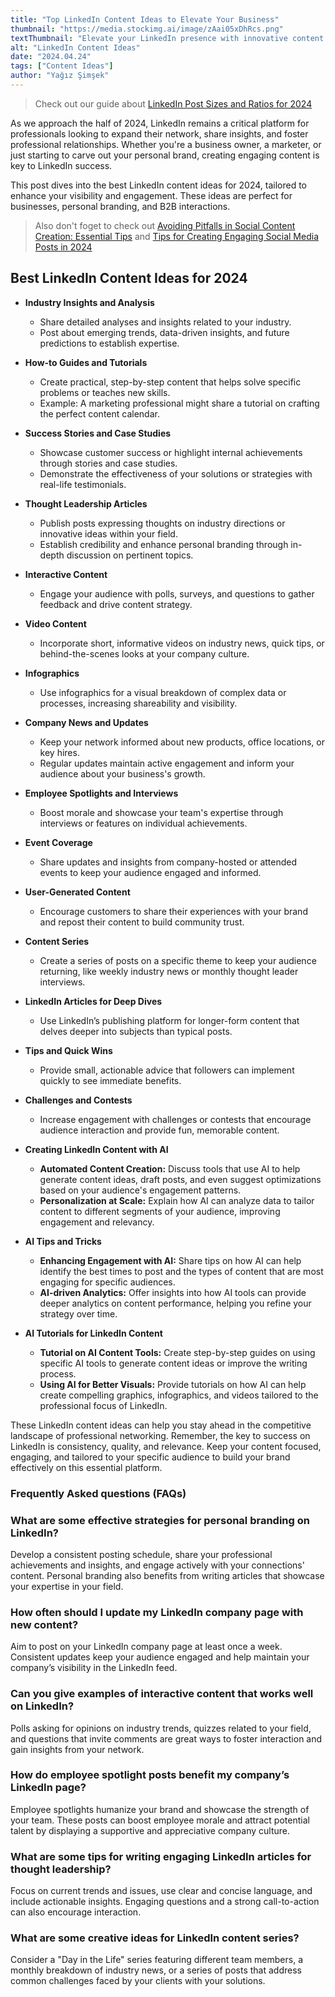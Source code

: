 ```yaml
---
title: "Top LinkedIn Content Ideas to Elevate Your Business"
thumbnail: "https://media.stockimg.ai/image/zAai05xDhRcs.png"
textThumbnail: "Elevate your LinkedIn presence with innovative content ideas for 2024, designed to captivate professionals, highlight expertise, and forge meaningful business connections."
alt: "LinkedIn Content Ideas"
date: "2024.04.24"
tags: ["Content Ideas"]
author: "Yağız Şimşek"
---
```


<CustomImage
    src="https://media.stockimg.ai/image/zAai05xDhRcs.png"
    alt="a woman sitting on a couch while reading a book"
/>

> Check out our guide about [LinkedIn Post Sizes and Ratios for 2024](https://stockimg.ai/blog/social-media/linkedin-post-sizes-and-ratios)

As we approach the half of 2024, LinkedIn remains a critical platform for professionals looking to expand their network, share insights, and foster professional relationships. Whether you're a business owner, a marketer, or just starting to carve out your personal brand, creating engaging content is key to LinkedIn success. 

This post dives into the best LinkedIn content ideas for 2024, tailored to enhance your visibility and engagement. These ideas are perfect for businesses, personal branding, and B2B interactions.

> Also don't foget to check out [Avoiding Pitfalls in Social Content Creation: Essential Tips](https://stockimg.ai/blog/social-media/avoiding-pitfalls-in-social-content-creation) and [Tips for Creating Engaging Social Media Posts in 2024](https://stockimg.ai/blog/social-media/tips-for-creating-engaging-social-media-posts)

## Best LinkedIn Content Ideas for 2024

<CustomImage
    src="https://raw.githubusercontent.com/Abdurrahman-Subh/mdx-blog/main/images/bwoman.png"
    alt="stunning and sophisticated american business woman"
/>

- **Industry Insights and Analysis**
    - Share detailed analyses and insights related to your industry.
    - Post about emerging trends, data-driven insights, and future predictions to establish expertise.

- **How-to Guides and Tutorials**
    - Create practical, step-by-step content that helps solve specific problems or teaches new skills.
    - Example: A marketing professional might share a tutorial on crafting the perfect content calendar.

- **Success Stories and Case Studies**
    - Showcase customer success or highlight internal achievements through stories and case studies.
    - Demonstrate the effectiveness of your solutions or strategies with real-life testimonials.

- **Thought Leadership Articles**
    - Publish posts expressing thoughts on industry directions or innovative ideas within your field.
    - Establish credibility and enhance personal branding through in-depth discussion on pertinent topics.

- **Interactive Content**
    - Engage your audience with polls, surveys, and questions to gather feedback and drive content strategy.

<CustomImage
    src="https://media.stockimg.ai/image/DPuWACcq3xtY.png"
    alt="robot and man shaking hands"
/>

- **Video Content**
    - Incorporate short, informative videos on industry news, quick tips, or behind-the-scenes looks at your company culture.

- **Infographics**
    - Use infographics for a visual breakdown of complex data or processes, increasing shareability and visibility.

- **Company News and Updates**
    - Keep your network informed about new products, office locations, or key hires.
    - Regular updates maintain active engagement and inform your audience about your business's growth.

- **Employee Spotlights and Interviews**
    - Boost morale and showcase your team's expertise through interviews or features on individual achievements.

- **Event Coverage**
    - Share updates and insights from company-hosted or attended events to keep your audience engaged and informed.

<CustomImage
    src="https://raw.githubusercontent.com/Abdurrahman-Subh/mdx-blog/main/images/bman.png"
    alt="robot and man shaking hands"
/>

- **User-Generated Content**
    - Encourage customers to share their experiences with your brand and repost their content to build community trust.

- **Content Series**
    - Create a series of posts on a specific theme to keep your audience returning, like weekly industry news or monthly thought leader interviews.

- **LinkedIn Articles for Deep Dives**
    - Use LinkedIn’s publishing platform for longer-form content that delves deeper into subjects than typical posts.

- **Tips and Quick Wins**
    - Provide small, actionable advice that followers can implement quickly to see immediate benefits.

- **Challenges and Contests**
    - Increase engagement with challenges or contests that encourage audience interaction and provide fun, memorable content.

<CustomImage
    src="https://media.stockimg.ai/6cPZV5BgvTq.png"
    alt="robot and man shaking hands"
/>

- **Creating LinkedIn Content with AI**
    - **Automated Content Creation:** Discuss tools that use AI to help generate content ideas, draft posts, and even suggest optimizations based on your audience's engagement patterns.  
    - **Personalization at Scale:** Explain how AI can analyze data to tailor content to different segments of your audience, improving engagement and relevancy.

- **AI Tips and Tricks**
  - **Enhancing Engagement with AI:** Share tips on how AI can help identify the best times to post and the types of content that are most engaging for specific audiences.
  - **AI-driven Analytics:** Offer insights into how AI tools can provide deeper analytics on content performance, helping you refine your strategy over time.

- **AI Tutorials for LinkedIn Content**
  - **Tutorial on AI Content Tools:** Create step-by-step guides on using specific AI tools to generate content ideas or improve the writing process.
  - **Using AI for Better Visuals:** Provide tutorials on how AI can help create compelling graphics, infographics, and videos tailored to the professional focus of LinkedIn.

These LinkedIn content ideas can help you stay ahead in the competitive landscape of professional networking. Remember, the key to success on LinkedIn is consistency, quality, and relevance. Keep your content focused, engaging, and tailored to your specific audience to build your brand effectively on this essential platform.

### Frequently Asked questions (FAQs)

### What are some effective strategies for personal branding on LinkedIn?

Develop a consistent posting schedule, share your professional achievements and insights, and engage actively with your connections' content. Personal branding also benefits from writing articles that showcase your expertise in your field.

### How often should I update my LinkedIn company page with new content?

Aim to post on your LinkedIn company page at least once a week. Consistent updates keep your audience engaged and help maintain your company’s visibility in the LinkedIn feed.

### Can you give examples of interactive content that works well on LinkedIn?

Polls asking for opinions on industry trends, quizzes related to your field, and questions that invite comments are great ways to foster interaction and gain insights from your network.

### How do employee spotlight posts benefit my company’s LinkedIn page?

Employee spotlights humanize your brand and showcase the strength of your team. These posts can boost employee morale and attract potential talent by displaying a supportive and appreciative company culture.

### What are some tips for writing engaging LinkedIn articles for thought leadership?

Focus on current trends and issues, use clear and concise language, and include actionable insights. Engaging questions and a strong call-to-action can also encourage interaction.

### What are some creative ideas for LinkedIn content series?

Consider a "Day in the Life" series featuring different team members, a monthly breakdown of industry news, or a series of posts that address common challenges faced by your clients with your solutions.
